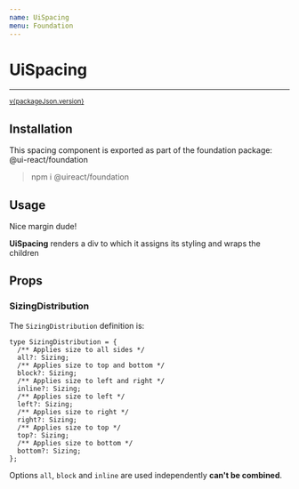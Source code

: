 ```yaml
---
name: UiSpacing
menu: Foundation
---
```



# UiSpacing

---

<sup>
  <a href="https://github.com/inavac182/ui-react/blob/main/packages/foundation/" target="_blank">
    v{packageJson.version}
  </a>
</sup>

## Installation

This spacing component is exported as part of the foundation package: @ui-react/foundation

> npm i @uireact/foundation

## Usage

<Playground>
  <UiSpacing margin={{ all: Sizing.five }}>Nice margin dude!</UiSpacing>
</Playground>

**UiSpacing** renders a div to which it assigns its styling and wraps the children

## Props

<Props of={UiSpacing} />

### SizingDistribution

The `SizingDistribution` definition is:

```
type SizingDistribution = {
  /** Applies size to all sides */
  all?: Sizing;
  /** Applies size to top and bottom */
  block?: Sizing;
  /** Applies size to left and right */
  inline?: Sizing;
  /** Applies size to left */
  left?: Sizing;
  /** Applies size to right */
  right?: Sizing;
  /** Applies size to top */
  top?: Sizing;
  /** Applies size to bottom */
  bottom?: Sizing;
};
```

Options `all`, `block` and `inline` are used independently **can't be combined**.
